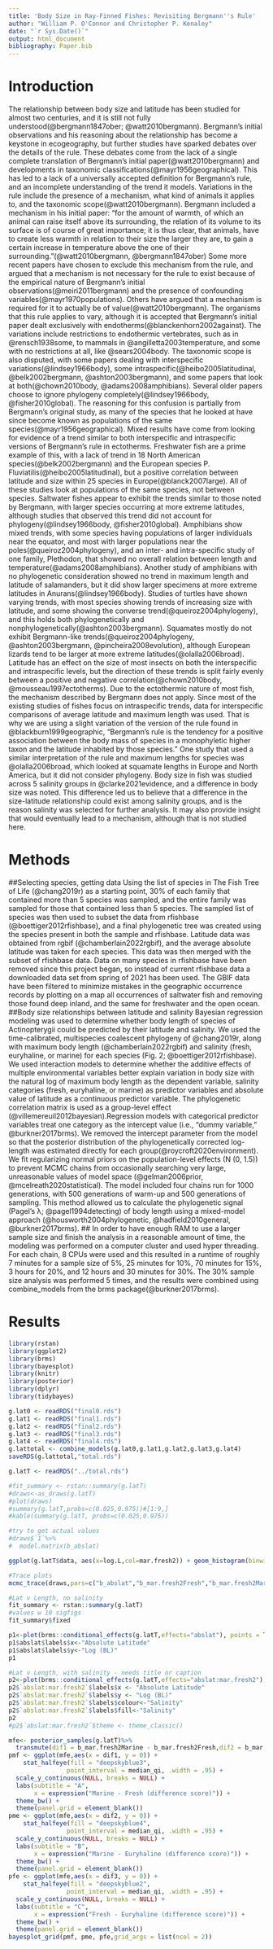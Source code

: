```yaml
---
title: 'Body Size in Ray-Finned Fishes: Revisiting Bergmann''s Rule'
author: "William P. O'Connor and Christopher P. Kenaley"
date: "`r Sys.Date()`"
output: html_document
bibliography: Paper.bib
---
```


# Introduction
The relationship between body size and latitude has been studied for almost two centuries, and it is still not fully understood(@bergmann1847ober; @watt2010bergmann). Bergmann’s initial observations and his reasoning about the relationship has become a keystone in ecogeography, but further studies have sparked debates over the details of the rule. These debates come from the lack of a single complete translation of Bergmann’s initial paper(@watt2010bergmann) and developments in taxonomic classifications(@mayr1956geographical). This has led to a lack of a universally accepted definition for Bergmann’s rule, and an incomplete understanding of the trend it models. Variations in the rule include the presence of a mechanism, what kind of animals it applies to, and the taxonomic scope(@watt2010bergmann). 
Bergmann included a mechanism in his initial paper: “for the amount of warmth, of which an animal can raise itself above its surrounding, the relation of its volume to its surface is of course of great importance; it is thus clear, that animals, have to create less warmth in relation to their size the larger they are, to gain a certain increase in temperature above the one of their surrounding.”(@watt2010bergmann, @bergmann1847ober) Some more recent papers have chosen to exclude this mechanism from the rule, and argued that a mechanism is not necessary for the rule to exist because of the empirical nature of Bergmann’s initial observations(@meiri2011bergmann) and the presence of confounding variables(@mayr1970populations). Others have argued that a mechanism is required for it to actually be of value(@watt2010bergmann). The organisms that this rule applies to vary, although it is accepted that Bergmann’s initial paper dealt exclusively with endotherms(@blanckenhorn2002against). The variations include restrictions to endothermic vertebrates, such as in @rensch1938some, to mammals in @angilletta2003temperature, and some with no restrictions at all, like @sears2004body. The taxonomic scope is also disputed, with some papers dealing with interspecific variations(@lindsey1966body), some intraspecific(@heibo2005latitudinal, @belk2002bergmann, @ashton2003bergmann), and some papers that look at both(@chown2010body, @adams2008amphibians). Several older papers choose to ignore phylogeny completely(@lindsey1966body, @fisher2010global). The reasoning for this confusion is partially from Bergmann's original study, as many of the species that he looked at have since become known as populations of the same species(@mayr1956geographical).
Mixed results have come from looking for evidence of a trend similar to both interspecific and intraspecific versions of Bergmann’s rule in ectotherms. Freshwater fish are a prime example of this, with a lack of trend in 18 North American species(@belk2002bergmann) and the European species P. Fluviatilis(@heibo2005latitudinal), but a positive correlation between latitude and size within 25 species in Europe(@blanck2007large). All of these studies look at populations of the same species, not between species. Saltwater fishes appear to exhibit the trends similar to those noted by Bergmann, with larger species occurring at more extreme latitudes, although studies that observed this trend did not account for phylogeny(@lindsey1966body, @fisher2010global). Amphibians show mixed trends, with some species having populations of larger individuals near the equator, and most with larger populations near the poles(@queiroz2004phylogeny), and an inter- and intra-specific  study of one family, Plethodon, that showed no overall relation between length and temperature(@adams2008amphibians). Another study of amphibians with no phylogenetic consideration showed no trend in maximum length and latitude of salamanders, but it did show larger specimens at more extreme latitudes in Anurans(@lindsey1966body). Studies of turtles have shown varying trends, with most species showing trends of increasing size with latitude, and some showing the converse trend(@queiroz2004phylogeny), and this holds both phylogenetically and nonphylogenetically(@ashton2003bergmann). Squamates mostly do not exhibit Bergmann-like trends(@queiroz2004phylogeny, @ashton2003bergmann, @pincheira2008evolution), although European lizards tend to be larger at more extreme latitudes(@olalla2006broad). Latitude has an effect on the size of most insects on both the interspecific and intraspecific levels, but the direction of these trends is split fairly evenly between a positive and negative correlation(@chown2010body, @mousseau1997ectotherms).
Due to the ectothermic nature of most fish, the mechanism described by Bergmann does not apply. Since most of the existing studies of fishes focus on intraspecific trends, data for interspecific comparisons of average latitude and maximum length was used. That is why we are using a slight variation of the version of the rule found in @blackburn1999geographic, “Bergmann's rule is the tendency for a positive association between the body mass of species in a monophyletic higher taxon and the latitude inhabited by those species.” One study that used a similar interpretation of the rule and maximum lengths for species was @olalla2006broad, which looked at squamate lengths in Europe and North America, but it did not consider phylogeny. Body size in fish was studied across 5 salinity groups in @clarke2021evidence, and a difference in body size was noted. This difference led us to believe that a difference in the size-latitude relationship could exist among salinity groups, and is the reason salinity was selected for further analysis. It may also provide insight that would eventually lead to a mechanism, although that is not studied here.


# Methods
##Selecting species, getting data
Using the list of species in The Fish Tree of Life (@chang2019r) as a starting point, 30% of each family that contained more than 5 species was sampled, and the entire family was sampled for those that contained less than 5 species. The sampled list of species was then used to subset the data from rfishbase (@boettiger2012rfishbase), and a final phylogenetic tree was created using the species present in both the sample and rfishbase. Latitude data was obtained from rgbif (@chamberlain2022rgbif), and the average absolute latitude was taken for each species. This data was then merged with the subset of rfishbase data. Data on many species in rfishbase have been removed since this project began, so instead of current rfishbase data a downloaded data set from spring of 2021 has been used. The GBIF data have been filtered to minimize mistakes in the geographic occurrence records by plotting on a map all occurrences of saltwater fish and removing those found deep inland, and the same for freshwater and the open ocean.
##Body size relationships between latitude and salinity
Bayesian regression modeling was used to determine whether body length of species of Actinopterygii could be predicted by their latitude and salinity. We used the time-calibrated, multispecies coalescent phylogeny of @chang2019r, along with maximum body length (@chamberlain2022rgbif) and salinity (fresh, euryhaline, or marine) for each species (Fig. 2; @boettiger2012rfishbase). We used interaction models to determine whether the additive effects of multiple environmental variables better explain variation in body size with the natural log of maximum body length as the dependent variable, salinity categories (fresh, euryhaline, or marine) as predictor variables and absolute value of latitude as a continuous predictor variable. The phylogenetic correlation matrix is used as a group-level effect (@villemereuil2012bayesian).Regression models with categorical predictor variables treat one category as the intercept value (i.e., “dummy variable,” @burkner2017brms). We removed the intercept parameter from the model so that the posterior distribution of the phylogenetically corrected log-length was estimated directly for each group(@roycroft2020environment). We fit regularizing normal priors on the population-level effects (N (0, 1.5)) to prevent MCMC chains from occasionally searching very large, unreasonable values of model space (@gelman2006prior, @mcelreath2020statistical). The model included four chains run for 1000 generations, with 500 generations of warm-up and 500 generations of sampling. This method allowed us to calculate the phylogenetic signal (Pagel’s λ; @pagel1994detecting) of body length using a mixed-model approach (@housworth2004phylogenetic, @hadfield2010general, @burkner2017brms).
## 
In order to have enough RAM to use a larger sample size and finish the analysis in a reasonable amount of time, the modeling was performed on a computer cluster and used hyper threading. For each chain, 8 CPUs were used and this resulted in a runtime of roughly 7 minutes for a sample size of 5%, 25 minutes for 10%, 70 minutes for 15%, 3 hours for 20%, and 12 hours and 30 minutes for 30%. The 30% sample size analysis was performed 5 times, and the results were combined using combine_models from the brms package(@burkner2017brms). 

# Results
```r
library(rstan)
library(ggplot2)
library(brms)
library(bayesplot)
library(knitr)
library(posterior)
library(dplyr)
library(tidybayes)
```


```r
g.lat0 <- readRDS("final0.rds")
g.lat1 <- readRDS("final1.rds")
g.lat2 <- readRDS("final2.rds")
g.lat3 <- readRDS("final3.rds")
g.lat4 <- readRDS("final4.rds")
g.lattotal <- combine_models(g.lat0,g.lat1,g.lat2,g.lat3,g.lat4)
saveRDS(g.lattotal,"total.rds")
```

```r
g.latT <- readRDS("../total.rds")
```


```r
#fit_summary <- rstan::summary(g.latT)
#draws<-as_draws(g.latT)
#plot(draws)
#summary(g.latT,probs=c(0.025,0.975))#[1:9,]
#kable(summary(g.latT, probs=c(0.025,0.975))

#try to get actual values
#draws$`1`%>%
#  model.matrix(b_abslat)
```

```r
ggplot(g.latT$data, aes(x=log.L,col=mar.fresh2)) + geom_histogram(binwidth=0.5) + labs(title="Figure 1: Log Length of Sample of Species",x="Log Length", y = "Count")
```

```r
#Trace plots
mcmc_trace(draws,pars=c("b_abslat","b_mar.fresh2Fresh","b_mar.fresh2Marine","b_abslat:mar.fresh2Fresh","b_abslat:mar.fresh2Marine"))
```


```r
#Lat v Length, no salinity
fit_summary <- rstan::summary(g.latT)
#values w 10 sigfigs
fit_summary$fixed

p1<-plot(brms::conditional_effects(g.latT,effects="abslat"), points = T)
p1$abslat$labels$x<-"Absolute Latitude"
p1$abslat$labels$y<-"Log (BL)"
p1
```

```r
#Lat v Length, with salinity - needs title or caption
p2<-plot(brms::conditional_effects(g.latT,effects="abslat:mar.fresh2"),points=T)
p2$`abslat:mar.fresh2`$labels$x <- "Absolute Latitude"
p2$`abslat:mar.fresh2`$labels$y <- "Log (BL)"
p2$`abslat:mar.fresh2`$labels$colour<-"Salinity"
p2$`abslat:mar.fresh2`$labels$fill<-"Salinity"
p2
#p2$`abslat:mar.fresh2`$theme <- theme_classic()
```


```r
mfe<- posterior_samples(g.latT)%>%
  transmute(dif1 = b_mar.fresh2Marine - b_mar.fresh2Fresh,dif2 = b_mar.fresh2Marine,dif3 = b_mar.fresh2Fresh)
pmf <- ggplot(mfe,aes(x = dif1, y = 0)) +
    stat_halfeye(fill = "deepskyblue3", 
                point_interval = median_qi, .width = .95) +
  scale_y_continuous(NULL, breaks = NULL) +
  labs(subtitle = "A",
       x = expression("Marine - Fresh (difference score)")) +
  theme_bw() +
  theme(panel.grid = element_blank()) 
pme <- ggplot(mfe,aes(x = dif2, y = 0)) +
    stat_halfeye(fill = "deepskyblue4", 
                point_interval = median_qi, .width = .95) +
  scale_y_continuous(NULL, breaks = NULL) +
  labs(subtitle = "B",
       x = expression("Marine - Euryhaline (difference score)")) +
  theme_bw() +
  theme(panel.grid = element_blank()) 
pfe <- ggplot(mfe,aes(x = dif3, y = 0)) +
    stat_halfeye(fill = "deepskyblue2", 
                point_interval = median_qi, .width = .95) +
  scale_y_continuous(NULL, breaks = NULL) +
  labs(subtitle = "C",
       x = expression("Fresh - Euryhaline (difference score)")) +
  theme_bw() +
  theme(panel.grid = element_blank()) 
bayesplot_grid(pmf, pme, pfe,grid_args = list(ncol = 2))
```




